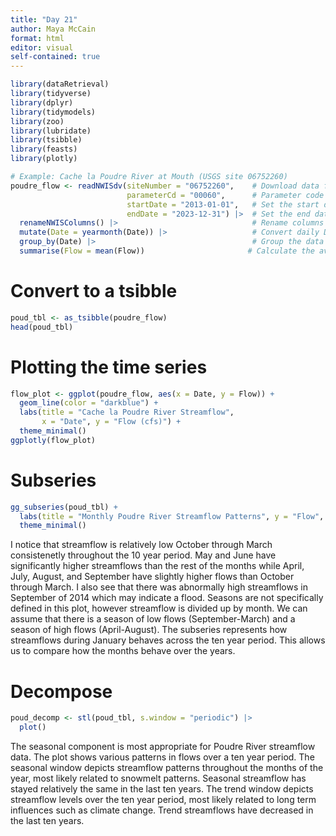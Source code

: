 ```yaml
---
title: "Day 21"
author: Maya McCain
format: html
editor: visual
self-contained: true
---
```


```r
library(dataRetrieval)
library(tidyverse)
library(dplyr)
library(tidymodels)
library(zoo)
library(lubridate)
library(tsibble)
library(feasts)
library(plotly)

# Example: Cache la Poudre River at Mouth (USGS site 06752260)
poudre_flow <- readNWISdv(siteNumber = "06752260",    # Download data from USGS for site 06752260
                          parameterCd = "00060",      # Parameter code 00060 = discharge in cfs)
                          startDate = "2013-01-01",   # Set the start date
                          endDate = "2023-12-31") |>  # Set the end date
  renameNWISColumns() |>                              # Rename columns to standard names (e.g., "Flow", "Date")
  mutate(Date = yearmonth(Date)) |>                   # Convert daily Date values into a year-month format (e.g., "2023 Jan")
  group_by(Date) |>                                   # Group the data by the new monthly Date
  summarise(Flow = mean(Flow))                       # Calculate the average daily flow for each month
```

# Convert to a tsibble
```r
poud_tbl <- as_tsibble(poudre_flow)
head(poud_tbl)
```
# Plotting the time series
```r
flow_plot <- ggplot(poudre_flow, aes(x = Date, y = Flow)) +
  geom_line(color = "darkblue") +
  labs(title = "Cache la Poudre River Streamflow",
       x = "Date", y = "Flow (cfs)") +
  theme_minimal()
ggplotly(flow_plot)
```

# Subseries
```r
gg_subseries(poud_tbl) +
  labs(title = "Monthly Poudre River Streamflow Patterns", y = "Flow", x = "Year") + 
  theme_minimal()
```
I notice that streamflow is relatively low October through March consistenetly throughout the 10 year period. May and June have significantly higher streamflows than the rest of the months while April, July, August, and September have slightly higher flows than October through March. I also see that there was abnormally high streamflows in September of 2014 which may indicate a flood. Seasons are not specifically defined in this plot, however streamflow is divided up by month. We can assume that there is a season of low flows (September-March) and a season of high flows (April-August). The subseries represents how streamflows during January behaves across the ten year period. This allows us to compare how the months behave over the years. 

# Decompose
```r
poud_decomp <- stl(poud_tbl, s.window = "periodic") |>
  plot()
```
The seasonal component is most appropriate for Poudre River streamflow data. The plot shows various patterns in flows over a ten year period. The seasonal window depicts streamflow patterns throughout the months of the year, most likely related to snowmelt patterns. Seasonal streamflow has stayed relatively the same in the last ten years. The trend window depicts streamflow levels over the ten year period, most likely related to long term influences such as climate change. Trend streamflows have decreased in the last ten years. 
